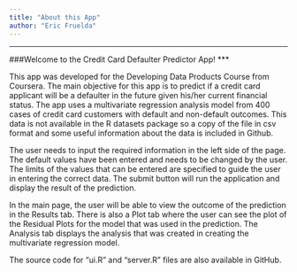 ```yaml
---
title: "About this App"
author: "Eric Fruelda"
---
```


***
###Welcome to the Credit Card Defaulter Predictor App!
***

This app was developed for the Developing Data Products Course from Coursera. The main objective for this app is to predict if a credit card applicant will be a defaulter in the future given his/her current financial status. The app uses a multivariate regression analysis model from 400 cases of credit card customers with default and non-default outcomes. This data is not available in the R datasets package so a copy of the file in csv format and some useful information about the data is included in Github.

The user needs to input the required information in the left side of the page. The default values have been entered and needs to be changed by the user. The limits of the values that can be entered are specified to guide the user in entering the correct data. The submit button will run the application and display the result of the prediction.

In the main page, the user will be able to view the outcome of the prediction in the Results tab. There is also a Plot tab where the user can see the plot of the Residual Plots for the model that was used in the prediction. The Analysis tab displays the analysis that was created in creating the multivariate regression model.

The source code for "ui.R" and "server.R" files are also available in GitHub.
